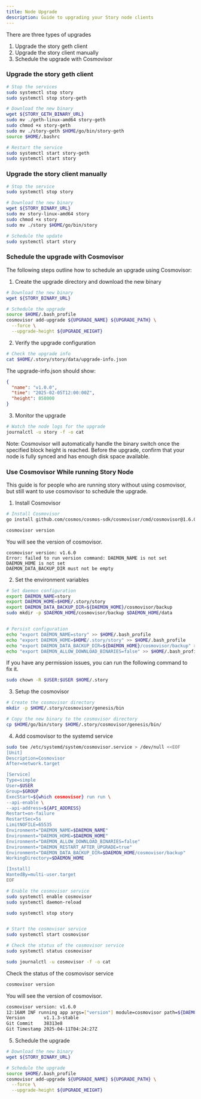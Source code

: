 ```yaml
---
title: Node Upgrade
description: Guide to upgrading your Story node clients
---
```


There are three types of upgrades

1. Upgrade the story geth client
2. Upgrade the story client manually
3. Schedule the upgrade with Cosmovisor

### Upgrade the story geth client

```bash
# Stop the services
sudo systemctl stop story
sudo systemctl stop story-geth

# Download the new binary
wget ${STORY_GETH_BINARY_URL}
sudo mv ./geth-linux-amd64 story-geth
sudo chmod +x story-geth
sudo mv ./story-geth $HOME/go/bin/story-geth
source $HOME/.bashrc

# Restart the service
sudo systemctl start story-geth
sudo systemctl start story
```

### Upgrade the story client manually

```bash
# Stop the service
sudo systemctl stop story

# Download the new binary
wget ${STORY_BINARY_URL}
sudo mv story-linux-amd64 story
sudo chmod +x story
sudo mv ./story $HOME/go/bin/story

# Schedule the update
sudo systemctl start story
```

### Schedule the upgrade with Cosmovisor

The following steps outline how to schedule an upgrade using Cosmovisor:

1. Create the upgrade directory and download the new binary

```bash
# Download the new binary
wget ${STORY_BINARY_URL}

# Schedule the upgrade
source $HOME/.bash_profile
cosmovisor add-upgrade ${UPGRADE_NAME} ${UPGRADE_PATH} \
  --force \
  --upgrade-height ${UPGRADE_HEIGHT}
```

2. Verify the upgrade configuration

```bash
# Check the upgrade info
cat $HOME/.story/story/data/upgrade-info.json
```

The upgrade-info.json should show:

```json
{
  "name": "v1.0.0",
  "time": "2025-02-05T12:00:00Z",
  "height": 858000
}
```

3. Monitor the upgrade

```bash
# Watch the node logs for the upgrade
journalctl -u story -f -o cat
```

Note: Cosmovisor will automatically handle the binary switch once the specified block height is reached. Before the upgrade, confirm that your node is fully synced and has enough disk space available.

### Use Cosmovisor While running Story Node

This guide is for people who are running story without using cosmovisor, but still want to use cosmovisor to schedule the upgrade.

1. Install Cosmovisor

```bash
# Install Cosmovisor
go install github.com/cosmos/cosmos-sdk/cosmovisor/cmd/cosmovisor@1.6.0

cosmovisor version
```

You will see the version of cosmovisor.

```
cosmovisor version: v1.6.0
Error: failed to run version command: DAEMON_NAME is not set
DAEMON_HOME is not set
DAEMON_DATA_BACKUP_DIR must not be empty
```

2. Set the environment variables

```bash
# Set daemon configuration
export DAEMON_NAME=story
export DAEMON_HOME=$HOME/.story/story
export DAEMON_DATA_BACKUP_DIR=${DAEMON_HOME}/cosmovisor/backup
sudo mkdir -p $DAEMON_HOME/cosmovisor/backup $DAEMON_HOME/data


# Persist configuration
echo "export DAEMON_NAME=story" >> $HOME/.bash_profile
echo "export DAEMON_HOME=$HOME/.story/story" >> $HOME/.bash_profile
echo "export DAEMON_DATA_BACKUP_DIR=${DAEMON_HOME}/cosmovisor/backup" >> $HOME/.bash_profile
echo "export DAEMON_ALLOW_DOWNLOAD_BINARIES=false" >> $HOME/.bash_profile
```

If you have any permission issues, you can run the following command to fix it.

```bash
sudo chown -R $USER:$USER $HOME/.story
```

3. Setup the cosmovisor

```bash
# Create the cosmovisor directory
mkdir -p $HOME/.story/cosmovisor/genesis/bin

# Copy the new binary to the cosmovisor directory
cp $HOME/go/bin/story $HOME/.story/cosmovisor/genesis/bin/
```

4. Add cosmovisor to the systemd service

```bash
sudo tee /etc/systemd/system/cosmovisor.service > /dev/null <<EOF
[Unit]
Description=Cosmovisor
After=network.target

[Service]
Type=simple
User=$USER
Group=$GROUP
ExecStart=${which cosmovisor} run run \
--api-enable \
--api-address=${API_ADDRESS}
Restart=on-failure
RestartSec=5s
LimitNOFILE=65535
Environment="DAEMON_NAME=$DAEMON_NAME"
Environment="DAEMON_HOME=$DAEMON_HOME"
Environment="DAEMON_ALLOW_DOWNLOAD_BINARIES=false"
Environment="DAEMON_RESTART_AFTER_UPGRADE=true"
Environment="DAEMON_DATA_BACKUP_DIR=$DAEMON_HOME/cosmovisor/backup"
WorkingDirectory=$DAEMON_HOME

[Install]
WantedBy=multi-user.target
EOF
```

```bash
# Enable the cosmovisor service
sudo systemctl enable cosmovisor
sudo systemctl daemon-reload

sudo systemctl stop story


# Start the cosmovisor service
sudo systemctl start cosmovisor

# Check the status of the cosmovisor service
sudo systemctl status cosmovisor

sudo journalctl -u cosmovisor -f -o cat
```

Check the status of the cosmovisor service

```bash
cosmovisor version
```

You will see the version of cosmovisor.

```bash
cosmovisor version: v1.6.0
12:16AM INF running app args=["version"] module=cosmovisor path=${DAEMON_HOME}/cosmovisor/genesis/bin/story
Version       v1.1.3-stable
Git Commit    38313e8
Git Timestamp 2025-04-11T04:24:27Z
```

5. Schedule the upgrade

```bash
# Download the new binary
wget ${STORY_BINARY_URL}

# Schedule the upgrade
source $HOME/.bash_profile
cosmovisor add-upgrade ${UPGRADE_NAME} ${UPGRADE_PATH} \
  --force \
  --upgrade-height ${UPGRADE_HEIGHT}
```
